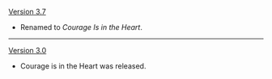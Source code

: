 {{Change History/Header}}
[[Version 3.7]]
* Renamed to ''Courage Is in the Heart''.
----
[[Version 3.0]]
* Courage is in the Heart was released.